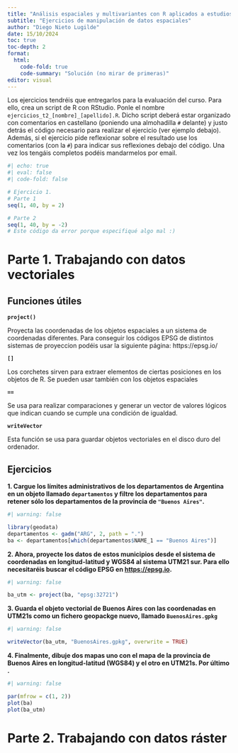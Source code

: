 ```yaml
---
title: "Análisis espaciales y multivariantes con R aplicados a estudios de biodiversidad"
subtitle: "Ejercicios de manipulación de datos espaciales"
author: "Diego Nieto Lugilde"
date: 15/10/2024
toc: true
toc-depth: 2
format: 
  html:
    code-fold: true
    code-summary: "Solución (no mirar de primeras)"
editor: visual
---
```


::: {.callout-note}
Los ejercicios tendréis que entregarlos para la evaluación del curso. Para ello, crea un script de R con RStudio. Ponle el nombre `ejercicios_t2_[nombre]_[apellido].R`. Dicho script deberá estar organizado con comentarios en castellano (poniendo una almohadilla `#` delante) y justo detrás el código necesario para realizar el ejercicio (ver ejemplo debajo). Además, si el ejercicio pide reflexionar sobre el resultado use los comentarios (con la `#`) para indicar sus reflexiones debajo del código. Una vez los tengáis completos podéis mandarmelos por email.

```r
#| echo: true
#| eval: false
#| code-fold: false

# Ejercicio 1.
# Parte 1
seq(1, 40, by = 2)

# Parte 2
seq(1, 40, by = -2)
# Este código da error porque especifiqué algo mal :)

```
:::


# Parte 1. Trabajando con datos vectoriales

## Funciones útiles

**`project()`**

Proyecta las coordenadas de los objetos espaciales a un sistema de coordenadas diferentes. Para conseguir los códigos EPSG de distintos sistemas de proyeccion podéis usar la siguiente página: https://epsg.io/

**`[]`**

Los corchetes sirven para extraer elementos de ciertas posiciones en los objetos de R. Se pueden usar también con los objetos espaciales

**`==`**

Se usa para realizar comparaciones y generar un vector de valores lógicos que indican cuando se cumple una condición de igualdad.

**`writeVector`**

Esta función se usa para guardar objetos vectoriales en el disco duro del ordenador.

## Ejercicios

**1. Cargue los límites administrativos de los departamentos de Argentina en un objeto llamado `departamentos` y filtre los departamentos para retener sólo los departamentos de la provincia de `"Buenos Aires"`.**

```r
#| warning: false

library(geodata)
departamentos <- gadm("ARG", 2, path = ".")
ba <- departamentos[which(departamentos$NAME_1 == "Buenos Aires")]
```

**2. Ahora, proyecte los datos de estos municipios desde el sistema de coordenadas en longitud-latitud y WGS84 al sistema UTM21 sur. Para ello necesitaréis buscar el código EPSG en [https://epsg.io](https://epsg.io).**

```r
#| warning: false

ba_utm <- project(ba, "epsg:32721")
```

**3. Guarda el objeto vectorial de Buenos Aires con las coordenadas en UTM21s como un fichero geopackge nuevo, llamado `BuenosAires.gpkg`**

```r
#| warning: false

writeVector(ba_utm, "BuenosAires.gpkg", overwrite = TRUE)
```

**4. Finalmente, dibuje dos mapas uno con el mapa de la provincia de Buenos Aires en longitud-latitud (WGS84) y el otro en UTM21s. Por último .**

```r
#| warning: false

par(mfrow = c(1, 2))
plot(ba)
plot(ba_utm)
```


# Parte 2. Trabajando con datos ráster
